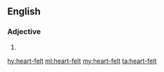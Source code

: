 ==English==

===Adjective===
{{en-adj|head=[[heart]]-[[felt]]}}

# {{alternative spelling of|heartfelt}}

[[hy:heart-felt]]
[[ml:heart-felt]]
[[my:heart-felt]]
[[ta:heart-felt]]